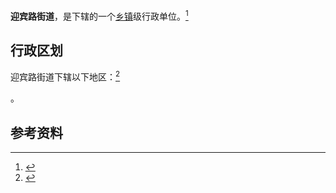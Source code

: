 {{中国乡级行政区|65/01/04/005/000}}

'''迎宾路街道'''，是{{PRC admin/fullname|65/01/04/005/000|3}}下辖的一个[[乡镇|乡镇]]级行政单位。<ref>{{PRC admin/ref sgc|{{PRC admin/parent|65/01/04/005/000}}}}</ref>

== 行政区划 ==

迎宾路街道下辖以下地区：<ref>{{PRC admin/ref sgc|65/01/04/005/000}}</ref>

{{PRC admin/children|65/01/04/005/000}}。

== 参考资料 ==

{{reflist}}

{{行政区划小作品}}
{{PRC admin/navcat|65/01/04/005/000}}